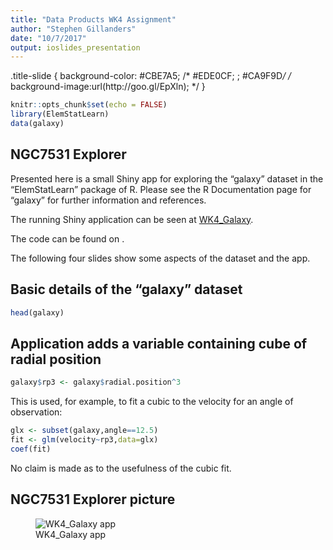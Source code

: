 ```yaml
---
title: "Data Products WK4 Assignment"
author: "Stephen Gillanders"
date: "10/7/2017"
output: ioslides_presentation
---
```


.title-slide {
  background-color: #CBE7A5; /* #EDE0CF; ; #CA9F9D*/
  /* background-image:url(http://goo.gl/EpXln); */
}

```r
knitr::opts_chunk$set(echo = FALSE)
library(ElemStatLearn)
data(galaxy)
```

## NGC7531 Explorer

Presented here is a small Shiny app for exploring the "galaxy" dataset in the "ElemStatLearn" package of R. Please see the R Documentation page for "galaxy" for further information and references.

The running Shiny application can be seen at [WK4_Galaxy](https://sgillans.shinyapps.io/wk4_galaxy/).

The code can be found on []().

The following four slides show some aspects of the dataset and the app.

## Basic details of the "galaxy" dataset

```r
head(galaxy)
```

## Application adds a variable containing cube of radial position

```r
galaxy$rp3 <- galaxy$radial.position^3
```

This is used, for example, to fit a cubic to the velocity for an angle of observation:
```r
glx <- subset(galaxy,angle==12.5)
fit <- glm(velocity~rp3,data=glx)
coef(fit)
```
No claim is made as to the usefulness of the cubic fit.

## NGC7531 Explorer picture

![WK4_Galaxy app](./NGC7531_app_pic.png)

